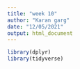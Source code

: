 ```yaml
---
title: "week 10"
author: "Karan garg"
date: "12/05/2021"
output: html_document
---
```


```r
library(dplyr)
library(tidyverse)
```

